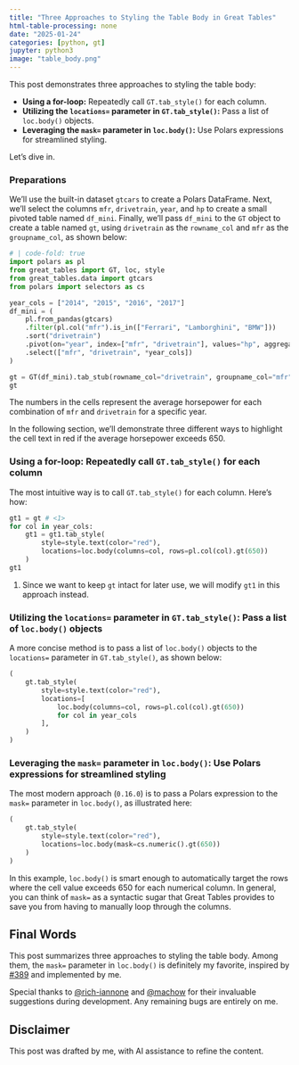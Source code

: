 ```yaml
---
title: "Three Approaches to Styling the Table Body in Great Tables"
html-table-processing: none
date: "2025-01-24"
categories: [python, gt]
jupyter: python3
image: "table_body.png"
---
```


This post demonstrates three approaches to styling the table body:

* **Using a for-loop:** Repeatedly call `GT.tab_style()` for each column.
* **Utilizing the `locations=` parameter in `GT.tab_style()`:** Pass a list of `loc.body()` objects.
* **Leveraging the `mask=` parameter in `loc.body()`:** Use Polars expressions for streamlined styling.

Let’s dive in.

### Preparations
We'll use the built-in dataset `gtcars` to create a Polars DataFrame. Next, we'll select the columns `mfr`, `drivetrain`, `year`, and `hp` to create a small pivoted table named `df_mini`. Finally, we'll pass `df_mini` to the `GT` object to create a table named `gt`, using `drivetrain` as the `rowname_col` and `mfr` as the `groupname_col`, as shown below:
```python
# | code-fold: true
import polars as pl
from great_tables import GT, loc, style
from great_tables.data import gtcars
from polars import selectors as cs

year_cols = ["2014", "2015", "2016", "2017"]
df_mini = (
    pl.from_pandas(gtcars)
    .filter(pl.col("mfr").is_in(["Ferrari", "Lamborghini", "BMW"]))
    .sort("drivetrain")
    .pivot(on="year", index=["mfr", "drivetrain"], values="hp", aggregate_function="mean")
    .select(["mfr", "drivetrain", *year_cols])
)

gt = GT(df_mini).tab_stub(rowname_col="drivetrain", groupname_col="mfr").opt_stylize()
gt
```

The numbers in the cells represent the average horsepower for each combination of `mfr` and `drivetrain` for a specific year.

In the following section, we'll demonstrate three different ways to highlight the cell text in red if the average horsepower exceeds 650.

### Using a for-loop: Repeatedly call `GT.tab_style()` for each column
The most intuitive way is to call `GT.tab_style()` for each column. Here's how:
```python
gt1 = gt # <1>
for col in year_cols:
    gt1 = gt1.tab_style(
        style=style.text(color="red"),
        locations=loc.body(columns=col, rows=pl.col(col).gt(650))
    )
gt1
```
1. Since we want to keep `gt` intact for later use, we will modify `gt1` in this approach instead.


### Utilizing the `locations=` parameter in `GT.tab_style()`: Pass a list of `loc.body()` objects
A more concise method is to pass a list of `loc.body()` objects to the `locations=` parameter in `GT.tab_style()`, as shown below:
```python
(
    gt.tab_style(
        style=style.text(color="red"),
        locations=[
            loc.body(columns=col, rows=pl.col(col).gt(650))
            for col in year_cols
        ],
    )
)
```


### Leveraging the `mask=` parameter in `loc.body()`: Use Polars expressions for streamlined styling
The most modern approach (`0.16.0`) is to pass a Polars expression to the `mask=` parameter in `loc.body()`, as illustrated here:
```python
(
    gt.tab_style(
        style=style.text(color="red"),
        locations=loc.body(mask=cs.numeric().gt(650))
    )
)
```

In this example, `loc.body()` is smart enough to automatically target the rows where the cell value exceeds 650 for each numerical column. In general, you can think of `mask=` as a syntactic sugar that Great Tables provides to save you from having to manually loop through the columns.

## Final Words
This post summarizes three approaches to styling the table body. Among them, the `mask=` parameter in `loc.body()` is definitely my favorite, inspired by [#389](https://github.com/posit-dev/great-tables/issues/389) and implemented by me. 

Special thanks to [@rich-iannone](https://github.com/rich-iannone) and [@machow](https://github.com/machow) for their invaluable suggestions during development. Any remaining bugs are entirely on me.

::: {.callout-warning}
# Disclaimer
This post was drafted by me, with AI assistance to refine the content.
::: 